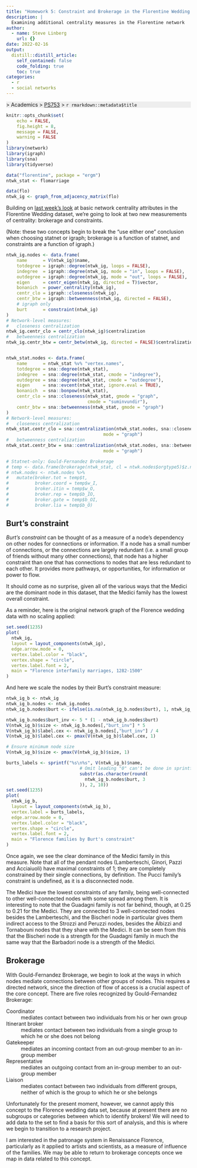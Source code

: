 ```yaml
---
title: "Homework 5: Constraint and Brokerage in the Florentine Wedding dataset"
description: |
  Examining additional centrality measures in the Florentine network
author:
  - name: Steve Linberg
    url: {}
date: 2022-02-16
output:
  distill::distill_article:
    self_contained: false
    code_folding: true
    toc: true
categories:
  - r
  - social networks
---
```


<p style="background: #eee">
[<i class="fas fa-home"></i>](/) &gt; Academics &gt; [PS753](../ps753/index.html)
&gt; `r rmarkdown::metadata$title`
</p>

```r
knitr::opts_chunk$set(
	echo = FALSE,
	fig.height = 8,
	message = FALSE,
	warning = FALSE
)
library(network)
library(igraph)
library(sna)
library(tidyverse)
```

```r
data("florentine", package = "ergm")
ntwk_stat <- flomarriage

data(flo)
ntwk_ig <- graph_from_adjacency_matrix(flo)

```

Building on [last week's look](../ps753-hw3/index.html) at basic network centrality attributes in the Florentine Wedding dataset, we're going to look at two new measurements of centrality: brokerage and constraints.

(Note: these two concepts begin to break the "use either one" conclusion when choosing statnet or igraph; brokerage is a function of statnet, and constraints are a function of igraph.)

```r

ntwk_ig.nodes <- data.frame(
    name      = V(ntwk_ig)$name,
    totdegree = igraph::degree(ntwk_ig, loops = FALSE),
    indegree  = igraph::degree(ntwk_ig, mode = "in", loops = FALSE),
    outdegree = igraph::degree(ntwk_ig, mode = "out", loops = FALSE),
    eigen     = centr_eigen(ntwk_ig, directed = T)$vector,
    bonanich  = power_centrality(ntwk_ig),
    centr_clo = igraph::closeness(ntwk_ig),
    centr_btw = igraph::betweenness(ntwk_ig, directed = FALSE),
    # igraph only
    burt      = constraint(ntwk_ig)
)
# Network-level measures:
#   closeness centralization
ntwk_ig.centr_clo = centr_clo(ntwk_ig)$centralization
#   betweenness centralization
ntwk_ig.centr_btw = centr_betw(ntwk_ig, directed = FALSE)$centralization


ntwk_stat.nodes <- data.frame(
    name      = ntwk_stat %v% "vertex.names",
    totdegree = sna::degree(ntwk_stat),
    indegree  = sna::degree(ntwk_stat, cmode = "indegree"),
    outdegree = sna::degree(ntwk_stat, cmode = "outdegree"),
    eigen     = sna::evcent(ntwk_stat, ignore.eval = TRUE),
    bonanich  = sna::bonpow(ntwk_stat),
    centr_clo = sna::closeness(ntwk_stat, gmode = "graph",
                               cmode = "suminvundir"),
    centr_btw = sna::betweenness(ntwk_stat, gmode = "graph")
)
# Network-level measures:
#   closeness centralization
ntwk_stat.centr_clo = sna::centralization(ntwk_stat.nodes, sna::closeness, 
                                     mode = "graph")
#   betweenness centralization
ntwk_stat.centr_btw = sna::centralization(ntwk_stat.nodes, sna::betweenness,
                                     mode = "graph")

# Statnet-only: Gould-Fernandez Brokerage
# temp <- data.frame(brokerage(ntwk_stat, cl = ntwk.nodes$orgtype5)$z.nli)
# ntwk.nodes <- ntwk.nodes %>%
#   mutate(broker.tot = temp$t,
#          broker.coord = temp$w_I,
#          broker.itin = temp$w_O,
#          broker.rep = temp$b_IO,
#          broker.gate = temp$b_OI,
#          broker.lia = temp$b_O)
```

## Burt's constraint

*Burt's constraint* can be thought of as a measure of a node's dependency on other nodes for connections or information. If a node has a small number of connections, or the connections are largely redundant (i.e. a small group of friends without many other connections), that node has a higher constraint than one that has connections to nodes that are less redundant to each other. It provides more pathways, or opportunities, for information or power to flow.

It should come as no surprise, given all of the various ways that the Medici are the dominant node in this dataset, that the Medici family has the lowest overall constraint. 

As a reminder, here is the original network graph of the Florence wedding data with no scaling applied:

```r
set.seed(1235)
plot(
  ntwk_ig,
  layout = layout_components(ntwk_ig),
  edge.arrow.mode = 0,
  vertex.label.color = "black",
  vertex.shape = "circle",
  vertex.label.font = 2,
  main = "Florence interfamily marriages, 1282-1500"
)
```

And here we scale the nodes by their Burt's constraint measure:

```r

ntwk_ig_b <- ntwk_ig
ntwk_ig_b.nodes <- ntwk_ig.nodes
ntwk_ig_b.nodes$burt <- ifelse(is.na(ntwk_ig_b.nodes$burt), 1, ntwk_ig_b.nodes$burt)

ntwk_ig_b.nodes$burt_inv <- 5 * (1 - ntwk_ig_b.nodes$burt)
V(ntwk_ig_b)$size <- ntwk_ig_b.nodes[,"burt_inv"] * 5
V(ntwk_ig_b)$label.cex <- ntwk_ig_b.nodes[,"burt_inv"] / 4
V(ntwk_ig_b)$label.cex <- pmax(V(ntwk_ig_b)$label.cex, 1)

# Ensure minimum node size
V(ntwk_ig_b)$size <- pmax(V(ntwk_ig_b)$size, 1)

burts_labels <- sprintf("%s\n%s", V(ntwk_ig_b)$name,
                            # Omit leading "0" can't be done in sprintf
                            substr(as.character(round(
                              ntwk_ig_b.nodes$burt, 3
                            )), 2, 10))
set.seed(1235)
plot(
  ntwk_ig_b,
  layout = layout_components(ntwk_ig_b),
  vertex.label = burts_labels,
  edge.arrow.mode = 0,
  vertex.label.color = "black",
  vertex.shape = "circle",
  vertex.label.font = 2,
  main = "Florence families by Burt's constraint"
)

```

Once again, we see the clear dominance of the Medici family in this measure. Note that all of the pendant nodes (Lamberteschi, Ginori, Pazzi and Acciaiuoli) have maximal constraints of 1; they are completely constrained by their single connections, by definition. The Pucci family's constraint is undefined, as it is a disconnected node.

The Medici have the lowest constraints of any family, being well-connected to other well-connected nodes with some spread among them. It is interesting to note that the Guadagni family is not far behind, though, at 0.25 to 0.21 for the Medici. They are connected to 3 well-connected nodes besides the Lamberteschi, and the Bischeri node in particular gives them indirect access to the Strozzi and Peruzzi nodes, besides the Albizzi and Tornabouni nodes that they share with the Medici. It can be seen from this that the Bischeri node is a strength for the Guadagni family in much the same way that the Barbadori node is a strength of the Medici.

## Brokerage

With Gould-Fernandez Brokerage, we begin to look at the ways in which nodes mediate connections between other groups of nodes. This requires a directed network, since the direction of flow of access is a crucial aspect of the core concept. There are five roles recognized by Gould-Fernandez Brokerage:

Coordinator
: mediates contact between two individuals from his or her own group

Itinerant broker
: mediates contact between two individuals from a single group to which he or she does not belong

Gatekeeper
: mediates an incoming contact from an out-group member to an in-group member

Representative
: mediates an outgoing contact from an in-group member to an out-group member

Liaison
: mediates contact between two individuals from different groups, neither of which is the group to which he or she belongs

Unfortunately for the present moment, however, we cannot apply this concept to the Florence wedding data set, because at present there are no subgroups or categories between which to identify brokers! We will need to add data to the set to find a basis for this sort of analysis, and this is where we begin to transition to a research project. 

I am interested in the patronage system in Renaissance Florence, particularly as it applied to artists and scientists, as a measure of influence of the families. We may be able to return to brokerage concepts once we map in data related to this concept.